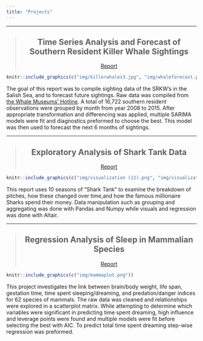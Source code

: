```yaml
---
title: "Projects"
---
```


***

><center> ## Time Series Analysis and Forecast of Southern Resident Killer Whale Sightings
[Report](docs/RauchKillerWhaleProject.htm)
```r
knitr::include_graphics(c("img/killerwhales3.jpg", "img/whaleforecast.png"))
``` 
</center>

The goal of this report was to compile sighting data of the SRKW's in the Salish Sea, and to forecast future sightings. Raw data was compiled from [the Whale Museums' Hotline](https://hotline.whalemuseum.org/). A total of 16,722 southern resident observations were grouped by month from year 2008 to 2015. After appropriate transformation and differencing was applied, multiple SARIMA  models were fit and diagnostics preformed to choose the best. This model was then used to forecast the next 6 months of sightings.

***

><center> ## Exploratory Analysis of Shark Tank Data
[Report](docs/RauchSharkTankReport.html)
```r
knitr::include_graphics(c("img/visualization (12).png", "img/visualization (10).png"))
```
</center>

This report uses 10 seasons of “Shark Tank” to examine the breakdown of pitches, how these changed over time,and how the famous millionaire Sharks spend their money. Data manipulation such as grouping and aggregating was done with Pandas and Numpy while visuals and regression was done with Altair. 

***

><center> ## Regression Analysis of Sleep in Mammalian Species
[Report](docs/RauchMammalProjectReport.html)
```r
knitr::include_graphics(c("img/mammaplot.png"))
```
</center>

This project investigates the link between brain/body weight, life span, gestation time, time spent sleeping/dreaming, and predation/danger indices for 62 species of mammals. The raw data was cleaned and relationships were explored in a scatterplot matrix. While attempting to determine which variables were significant in predicting time spent dreaming, high influence and leverage points were found and multiple models were fit before selecting the best with AIC. To predict total time spent dreaming step-wise regression was preformed.

